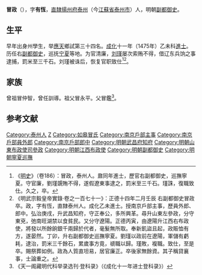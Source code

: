 {{明清人物信息框
| 姓名 = 冒政
| 原名 =
| 圖片名稱 = 
| 圖片大小 = 220px
| 圖片說明 = 
| 最高職務 = 巡撫寧夏都察院右副都御史
| 國家 = 大明
| 爵位 =
| 籍貫 = [[南直隸|直隸]][[揚州府|揚州府]][[泰州|泰州]]
| 族裔 = 
| 字號 = 字有恆
| 室名 = 
| 諡號 = 
| 出生日期 = 生年不詳
| 出生地點 = 
| 逝世日期 = 正德十四年（1519年）
| 逝世地點 = 
| 墓葬 =
| 配偶 =
| 親屬 = 
| 出身 = 
*成化十一年（1475年）乙未科進士出身
| 經歷 = 
| 著作 =
}}

'''冒政'''（{{bd|1443年||1519年|catIdx=M}}），字'''有恆'''，[[南直隸|直隸]][[揚州府|揚州府]][[泰州|泰州]]（今[[江蘇省|江蘇省]][[泰州市|泰州市]]）人，明朝[[副都御史|副都御史]]。

==生平==
早年出身州學生，举[[應天府|應天]]鄉試第三十四名。[[成化|成化]]十一年（1475年）乙未科[[進士|進士]]。历任右[[副都御史|副都御史]]，巡抚[[宁夏|宁夏]]等地。为官清廉，[[刘瑾|刘瑾]]屡次索贿不得，借辽东兵饷之事逮捕，罰米至三千石。刘瑾被诛后，恢复官职致仕<ref>《[[明史|明史]]》（卷186）：冒政，泰州人。鼐同年進士，歷官右副都御史，巡撫寧夏。守官廉，劉瑾覬賄不得，遂假遼東事逮之，罰米至三千石。瑾誅，復職致仕。久之，卒。</ref><ref>《明武宗毅皇帝實錄·卷之一百七十一》：正德十四年二月壬辰 右副都御史冒政卒。政，字有恆，直隸泰州人。成化乙未進士。授南京戶部主事，歷員外郎、郎中。弘治庚戌，升武昌知府，守正奉公，多所興革。尋升山東左參政，分守東兗，弛南旺湖禁以食貧民。又分守遼陽。正德丙寅，由遼陽升江西右布政使，將發以所餘餉銀千兩歸於代者，毫髮無所取。奉新飢盜且起，政賑恤有方，遂晏然。丁卯，升右副都御史巡撫寧夏。劉瑾以政前在遼陽，軍儲有虧耗，逮治，罰米三千餘石，累歲事方竟，禠職以歸。瑾敗，複職。致仕，至是卒。賜祭葬如例。政為人質直坦易，居官廉正。卒後家無餘資。其子稱貸襄事，士論重之。</ref>。

==家族==
曾祖冒仲智，曾任訓導。祖父冒永平。父冒鑑<ref>《天一阁藏明代科举录选刊·登科录》（《成化十一年进士登科录》）</ref>。

==参考文献==
{{wikisource|明史/卷186}}
{{Reflist}}

{{成化十一年乙未科殿試金榜}}

{{Authority control}}
{{明朝人物小作品}}
{{DEFAULTSORT:Mao冒}}
[[Category:泰州人|Category:泰州人]]
[[Category:冒姓|Z]]
[[Category:如皋冒氏|Category:如皋冒氏]]
[[Category:南京戶部主事|Category:南京戶部主事]]
[[Category:南京戶部員外郎|Category:南京戶部員外郎]]
[[Category:南京戶部郎中|Category:南京戶部郎中]]
[[Category:明朝武昌府知府|Category:明朝武昌府知府]]
[[Category:明朝山東布政使司參政|Category:明朝山東布政使司參政]]
[[Category:明朝江西布政使|Category:明朝江西布政使]]
[[Category:明朝副都御史|Category:明朝副都御史]]
[[Category:明朝寧夏巡撫|Category:明朝寧夏巡撫]]